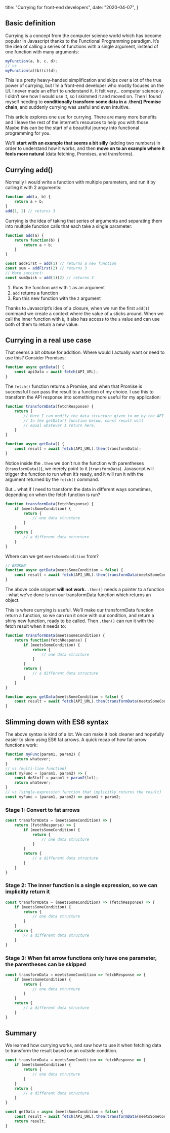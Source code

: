 
  title: "Currying for front-end developers",
  date: "2020-04-07",
}

## Basic definition

Currying is a concept from the computer science world which has become popular in Javascript thanks to the Functional Programming paradigm. It’s the idea of calling a series of functions with a single argument, instead of one function with many arguments:

```js
myFunction(a, b, c, d);
// vs
myFunction(a)(b)(c)(d);
```

This is a pretty heavy-handed simplification and skips over a lot of the true power of currying, but I’m a front-end developer who mostly focuses on the UI. I never made an effort to understand it. It felt very… computer science-y. I didn’t see how I would use it, so I skimmed it and moved on. Then I found myself needing to **conditionally transform some data in a .then() Promise chain**, and suddenly currying was useful and even intuitive.

This article explores one use for currying. There are many more benefits and I leave the rest of the internet’s resources to help you with those. Maybe this can be the start of a beautiful journey into functional programming for you.

We’ll **start with an example that seems a bit silly** (adding two numbers) in order to understand how it works, and then **move on to an example where it feels more natural** (data fetching, Promises, and transforms).

## Currying add()

Normally I would write a function with multiple parameters, and run it by calling it with 2 arguments: 

```js
function add(a, b) {
    return a + b;
}
add(1, 2) // returns 3
```

Currying is the idea of taking that series of arguments and separating them into multiple function calls that each take a single parameter:

```js
function add(a) {
    return function(b) {
        return a + b;
    } 
}

const addFirst = add(1) // returns a new function
const sum = addFirst(2) // returns 3
// More succinct:
const sumQuick = add(1)(2) // returns 3
```

1. Runs the function `add` with `1` as an argument
2. `add` returns a function
3. Run this new function with the `2` argument

Thanks to Javascript’s idea of a closure, when we run the first `add(1)` command we create a context where the value of `a` sticks around. When we call the inner function with `b`, it also has access to the `a` value and can use both of them to return a new value.

## Currying in a real use case

That seems a bit obtuse for addition. Where would I actually want or need to use this? Consider Promises:

```js
function async getData() {
    const apiData = await fetch(API_URL);
}
```

The `fetch()` function returns a Promise, and when that Promise is successful I can pass the result to a function of my choice. I use this to transform the API response into something more useful for my application:

```js
function transformData(fetchResponse) {
    return {
        // Here I can modify the data structure given to me by the API
        // In the getData() function below, const result will
        // equal whatever I return here.
    }
}

function async getData() {
    const result = await fetch(API_URL).then(transformData);
}
```

Notice inside the `.then` we don’t run the function with parentheses (`transformData()`), we merely point to it (`transformData`). Javascript will trigger the function to run when it’s ready, and it will run it with the argument returned by the `fetch()` command.

But… what if I need to transform the data in different ways sometimes, depending on when the fetch function is run?

```js
function transformData(fetchResponse) {
    if (meetsSomeCondition) {
        return {
            // one data structure
        }
    }
    return {
        // a different data structure
    }
}
```

Where can we get `meetsSomeCondition` from?

```js
// BROKEN
function async getData(meetsSomeCondition = false) {
    const result = await fetch(API_URL).then(transformData(meetsSomeCondition));
}
```

The above code snippet **will not work.** `.then()` needs a pointer to a function - what we’ve done is run our transformData function which returns an object. 

This is where currying is useful. We’ll make our transformData function return a function, so we can run it once with our condition, and return a shiny new function, ready to be called. Then `.then()` can run it with the fetch result when it needs to:

```js
function transformData(meetsSomeCondition) {
    return function(fetchResponse) {
        if (meetsSomeCondition) {
            return {
                // one data structure
            }
        }
        return {
            // a different data structure
        }
    }
}

function async getData(meetsSomeCondition = false) {
    const result = await fetch(API_URL).then(transformData(meetsSomeCondition));
}
```

## Slimming down with ES6 syntax

The above syntax is kind of a lot. We can make it look cleaner and hopefully easier to skim using ES6 fat arrows. A quick recap of how fat-arrow functions work:

```js
function myFunc(param1, param2) {
    return whatever;
}
// vs (multi-line function)
const myFunc = (param1, param2) => {
    const doStuff = param1 + param2(lol);
    return whatever;
}
// vs (single-expression function that implicitly returns the result)
const myFunc = (param1, param2) => param1 + param2;
```

### Stage 1: Convert to fat arrows

```js
const transformData = (meetsSomeCondition) => {
    return (fetchResponse) => {
        if (meetsSomeCondition) {
            return {
                // one data structure
            }
        }
        return {
            // a different data structure
        }
    }
}
```

### Stage 2: The inner function is a single expression, so we can implicitly return it

```js
const transformData = (meetsSomeCondition) => (fetchResponse) => {
    if (meetsSomeCondition) {
        return {
            // one data structure
        }
    }
    return {
        // a different data structure
    }
}
```

### Stage 3: When fat arrow functions only have one parameter, the parentheses can be skipped

```js
const transformData = meetsSomeCondition => fetchResponse => {
    if (meetsSomeCondition) {
        return {
            // one data structure
        }
    }
    return {
        // a different data structure
    }
}
```

## Summary

We learned how currying works, and saw how to use it when fetching data to transform the result based on an outside condition.

```js
const transformData = meetsSomeCondition => fetchResponse => {
    if (meetsSomeCondition) {
        return {
            // one data structure
        }
    }
    return {
        // a different data structure
    }
}

const getData = async (meetsSomeCondition = false) {
    const result = await fetch(API_URL).then(transformData(meetsSomeCondition));
    return result;
}
```


